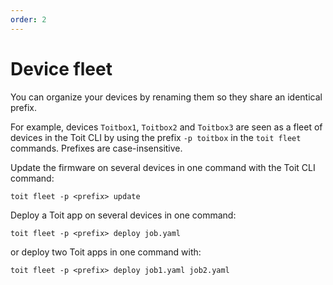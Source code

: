 ```yaml
---
order: 2
---
```


# Device fleet

You can organize your devices by renaming them so they share an identical prefix.

For example, devices `Toitbox1`, `Toitbox2` and `Toitbox3` are seen as a fleet of devices in the Toit CLI by using the prefix `-p toitbox` in the `toit fleet` commands. Prefixes are case-insensitive.

Update the firmware on several devices in one command with the Toit CLI command:

```shell
toit fleet -p <prefix> update
```

Deploy a Toit app on several devices in one command:

```shell
toit fleet -p <prefix> deploy job.yaml
```

or deploy two Toit apps in one command with:

```shell
toit fleet -p <prefix> deploy job1.yaml job2.yaml
```
